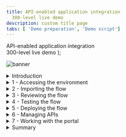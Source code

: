 ```yaml
---
title: API-enabled application integration
  300-level live demo
description: custom title page
tabs: [ 'Demo preparation', 'Demo script']
---
```


  <span>
    API-enabled application integration <br /> 300-level live demo
  </span> );

![banner](./images/300-int-API-enabled-script-GitHub-banner-8-3-21-short.jpg)
<span id="place1"></span>
<details>
<summary>Introduction</summary>
<br/>
Automating customer interactions can remove manual steps, data entry into multiple different applications, and potential errors and delays – all of which are additional costs to your business. This demo automates a series of steps to: obtain and validate input information from a customer with a concern, open a case in Salesforce, attach the incoming information to the case, analyze the tone of the situation, and respond to the customer with the case number and expected date for resolution.<br/><br/>To automate this customer interaction, we will use both APIs and integrations to back-end applications. The demo scenario is related to a car repair, but this is just an example. The same techniques are applicable to your environment in support of your customers.<br/><br/>Let’s get started!
<br/><br/>

(Demo slides [here](./slides.pptx))
<br/>
(Printer-ready PDF of demo script <a href="./300-Integration-Demo-Script.pdf" target="_blank" rel="noreferrer">here</a>)
<br/>
</details>

<details>
<summary>1 - Accessing the environment</summary>

<br/>

| **1.1** | **Log into Cloud Pak for Integration** |
| :--- | :--- |
| **Narration** | Let’s see IBM Cloud Pak for Integration in action. Here I have a cloud version of the product on IBM Cloud. Let me log in here. &nbsp; &nbsp; &nbsp; &nbsp; &nbsp; &nbsp; &nbsp; &nbsp; &nbsp; &nbsp; &nbsp; &nbsp; &nbsp; &nbsp; &nbsp; &nbsp; &nbsp; &nbsp; &nbsp; &nbsp; &nbsp; &nbsp; &nbsp; &nbsp; &nbsp; &nbsp; &nbsp; &nbsp; &nbsp; &nbsp; &nbsp; &nbsp; &nbsp; &nbsp; &nbsp; &nbsp; &nbsp; &nbsp; &nbsp; &nbsp; &nbsp; &nbsp; &nbsp; &nbsp; &nbsp; &nbsp; &nbsp; &nbsp; &nbsp; &nbsp; &nbsp; &nbsp; &nbsp; &nbsp; &nbsp; &nbsp; &nbsp; &nbsp; &nbsp; &nbsp; &nbsp; &nbsp; &nbsp; &nbsp; &nbsp; &nbsp; &nbsp; &nbsp; &nbsp; &nbsp; &nbsp; &nbsp; &nbsp; &nbsp; &nbsp; &nbsp; &nbsp; &nbsp; &nbsp; &nbsp; &nbsp; &nbsp; &nbsp; &nbsp;  &nbsp; &nbsp; &nbsp; &nbsp; &nbsp; &nbsp; &nbsp; &nbsp; &nbsp; &nbsp; &nbsp; &nbsp; &nbsp; &nbsp; &nbsp; &nbsp; &nbsp; &nbsp; &nbsp; &nbsp; &nbsp; &nbsp;|
| **Actions** | 1.1.1. Open Cloud Pak for Integration. Click **IBM provided credentials (admin only)** <br/> <br/> <img src="https://raw.githubusercontent.com/cp4i-demo/platinum-demos/master/src/pages/300-integration/images/300-api-demo-1-1-1.png" width="800" /><br/><br/> 1.1.2. **Log in** with your **admin user** and **password**. <br/> <br/> <img src="https://raw.githubusercontent.com/cp4i-demo/platinum-demos/master/src/pages/300-integration/images/300-api-demo-1-1-2.png" width="800" /><br/><br/>|

| **1.2** | **Cloud Pak for Integration home screen** |
| :--- | :--- |
| **Narration** | Welcome to IBM Cloud Pak for Integration! We’re now at the home screen showing all the capabilities of the pak, brought together in one place. Specialized integration capabilities for API management, application integration, messaging and more, are built on top of powerful automation services. Let’s see the integration capabilities available. &nbsp; &nbsp; &nbsp; &nbsp; &nbsp; &nbsp; &nbsp; &nbsp; &nbsp; &nbsp; &nbsp; &nbsp; &nbsp; &nbsp; &nbsp; &nbsp; &nbsp; &nbsp; &nbsp; &nbsp; &nbsp; &nbsp; &nbsp; &nbsp; &nbsp; &nbsp; &nbsp; &nbsp; &nbsp; &nbsp; &nbsp; &nbsp; &nbsp; &nbsp; &nbsp; &nbsp; &nbsp; &nbsp; &nbsp; &nbsp; &nbsp; &nbsp; &nbsp; &nbsp; &nbsp; &nbsp; &nbsp; &nbsp; &nbsp; &nbsp; &nbsp; &nbsp; &nbsp; &nbsp; &nbsp; &nbsp; &nbsp; &nbsp; &nbsp; &nbsp; &nbsp; &nbsp; &nbsp; &nbsp; &nbsp; &nbsp; &nbsp; &nbsp; &nbsp; &nbsp; &nbsp; &nbsp; &nbsp; &nbsp; &nbsp; &nbsp; &nbsp; &nbsp; &nbsp; &nbsp; &nbsp; &nbsp; &nbsp; &nbsp;  &nbsp; &nbsp; &nbsp; &nbsp; &nbsp; &nbsp; &nbsp; &nbsp; &nbsp; &nbsp; &nbsp; &nbsp; &nbsp; &nbsp; &nbsp; &nbsp; &nbsp; &nbsp; &nbsp; &nbsp; &nbsp; &nbsp;|
| **Actions** | 1.2.1. Show the **Home Page**. Click on **Integration Capabilities**. <br/><br/> <img src="https://raw.githubusercontent.com/cp4i-demo/platinum-demos/master/src/pages/300-integration/images/300-api-demo-1-2-1.png" width="800" /> <br/><br/>|

| **1.3** | **Integration capabilities** |
| :--- | :--- |
| **Narration** | As you can see, through a single interface you are able to access all the integration capabilities your team needs, including API management, application integration, enterprise messaging, events, and high-speed transfer. To automate customer interactions with our company in this demo, we will use App Connect for application integration, API Connect for API management, and the Asset Repository as our centralized hub for allowing our teams to work together with integration assets. Let’s open our App Connect Designer. |
| **Actions** | 1.3.1. Show the **Integration Capabilities** page. Open the Integration dashboard (ace-dashboard-demo).<br/> <br/><img src="https://raw.githubusercontent.com/cp4i-demo/platinum-demos/master/src/pages/300-integration/images/300-api-demo-1-3-1.png" width="800" /> <br/><br/>|


**[Go to top](#place1)**

</details>

<details>

<summary>2 - Importing the flow</summary>

<br/>

| **2.1** | **Create a flow** |
| :--- | :--- |
| **Narration** | We are in the designer tooling. This is where we can create all our API integration flows and manage our connectivity to services and endpoints. Since we are just starting, there is nothing to see yet. Let’s build some integration logic and see how simple to create our flow from the Asset Repository. |
| **Action** | 2.1.1. Click **Create a flow by describing an integration** <br/><br/><img src="https://raw.githubusercontent.com/cp4i-demo/platinum-demos/master/src/pages/300-integration/images/300-api-demo-2-1-1.png" width="800" /> <br/><br/>|

| **2.2** | **Select an asset** |
| :--- | :--- |
| **Narration**  | Let's click on the + sign to import this flow. &nbsp; &nbsp; &nbsp; &nbsp; &nbsp; &nbsp; &nbsp; &nbsp; &nbsp; &nbsp; &nbsp; &nbsp; &nbsp; &nbsp; &nbsp; &nbsp; &nbsp; &nbsp; &nbsp; &nbsp; &nbsp; &nbsp; &nbsp; &nbsp; &nbsp; &nbsp; &nbsp; &nbsp; &nbsp; &nbsp; &nbsp; &nbsp; &nbsp; &nbsp; &nbsp; &nbsp; &nbsp; &nbsp; &nbsp; &nbsp; &nbsp; &nbsp; &nbsp; &nbsp; &nbsp; &nbsp; &nbsp; &nbsp; &nbsp; &nbsp; &nbsp; &nbsp; &nbsp; &nbsp; &nbsp; &nbsp; &nbsp; &nbsp; &nbsp; &nbsp; &nbsp; &nbsp; &nbsp; &nbsp; &nbsp; &nbsp; &nbsp; &nbsp; &nbsp; &nbsp; &nbsp; &nbsp; &nbsp; &nbsp; &nbsp; &nbsp; &nbsp; &nbsp; &nbsp; &nbsp; &nbsp; &nbsp; &nbsp; &nbsp;  &nbsp; &nbsp; &nbsp; &nbsp; &nbsp; &nbsp; &nbsp; &nbsp; &nbsp; &nbsp; &nbsp; &nbsp; &nbsp; &nbsp; &nbsp; &nbsp; &nbsp; &nbsp; &nbsp; &nbsp; &nbsp; &nbsp |
| **Action** | 2.2.1. Click on the **+** sign to the right on the **Car Insurance Cognitive API Lab Short V2**. <br/><br/><img src="https://raw.githubusercontent.com/cp4i-demo/platinum-demos/master/src/pages/300-integration/images/300-api-demo-2-2-1.png" width="800" /> <br/><br/>|

**[Go to top](#place1)**

</details>

<details>
<summary>3 - Reviewing the flow</summary>

<br/>

| **3.1** | **Review properties** |
| :--- | :--- |
| **Narration** | The designer builds your API for you – you don’t need to worry about OpenAPI specs or Swagger editors – it’s all built in. These are the fields we are going to use for our API. Note that we tell our API which field is the key – in our case, **CaseReference.** |
| **Action** | 3.1.1. Open the **Properties view**. <br/><br/><img src="https://raw.githubusercontent.com/cp4i-demo/platinum-demos/master/src/pages/300-integration/images/300-api-demo-3-1-1.png" width="800" /> <br/><br/>3.1.2. Show the **Properties**. <br/><br/><img src="https://raw.githubusercontent.com/cp4i-demo/platinum-demos/master/src/pages/300-integration/images/300-api-demo-3-1-2.png" width="800" /> <br/><br/>3.1.3. Open the **Operations** view.<br/><br/><img src="https://raw.githubusercontent.com/cp4i-demo/platinum-demos/master/src/pages/300-integration/images/300-api-demo-3-1-3.png" width="800" /> <br/><br/> |

| **3.2** | **Review operations** |
| :--- | :--- |
| **Narration** | In the Operations view are the actions that the API exposes along with the data. In this demo, we’re going to build just one operation: “Create Car Repair Claim”. We can add more later if we wish. Let’s check the flow logic. |
| **Action** | 3.2.1.Show the **Operations view**. Click on **Edit flow**.<br/> <br/><img src="https://raw.githubusercontent.com/cp4i-demo/platinum-demos/master/src/pages/300-integration/images/300-api-demo-3-2-1.png" width="800" /> <br/><br/>|

| **3.3** | **Review the flow** |
| :--- | :--- |
| **Narration** | Here we have our demo flow. In the designer flow editor, we can edit and change our flow. We are a car repair company that wants to create an API that will enable customers to send us photos of their cars along with descriptions of what needs to be done with them. With this information, we will create a case in Salesforce while using Watson to analyze if the customer is angry or upset. Let’s explore our flow in detail. |
| **Actions** | 3.3.1.Initially **close** the Request dialog.<br/><br/><img src="https://raw.githubusercontent.com/cp4i-demo/platinum-demos/master/src/pages/300-integration/images/300-api-demo-3-3-1.png" width="800" /> <br/><br/> 3.3.2.Explain the Flow and Scroll through all of the connectors in the flow. Open the **Request** again, by clicking the first step of the flow. <br/><br/> <img src="https://raw.githubusercontent.com/cp4i-demo/platinum-demos/master/src/pages/300-integration/images/300-api-demo-3-3-2.png" width="800" /> <br/><br/>|

| **3.4** | **Review request** |
| :--- | :--- |
| **Narration** | Our flow starts by receiving the customer’s car repair request with photo via an API. Designer automatically creates an API “request” and “response” for your API flow.  &nbsp; &nbsp; &nbsp; &nbsp; &nbsp; &nbsp; &nbsp; &nbsp; &nbsp; &nbsp; &nbsp; &nbsp; &nbsp; &nbsp; &nbsp; &nbsp; &nbsp; &nbsp; &nbsp; &nbsp; &nbsp; &nbsp; &nbsp; &nbsp; &nbsp; &nbsp; &nbsp; &nbsp; &nbsp; &nbsp; &nbsp; &nbsp; &nbsp; &nbsp; &nbsp; &nbsp; &nbsp; &nbsp; &nbsp; &nbsp; &nbsp; &nbsp; &nbsp; &nbsp; &nbsp; &nbsp; &nbsp; &nbsp; &nbsp; &nbsp; &nbsp; &nbsp; &nbsp; &nbsp; &nbsp; &nbsp; &nbsp; &nbsp; &nbsp; &nbsp; &nbsp; &nbsp; &nbsp; &nbsp; &nbsp; &nbsp; &nbsp; &nbsp; &nbsp; &nbsp; &nbsp; &nbsp; |
| **Actions** | 3.4.1.Show the **Request** dialog (1). Click to *open* the **if** step (2). <br/> <br/><img src="https://raw.githubusercontent.com/cp4i-demo/platinum-demos/master/src/pages/300-integration/images/300-api-demo-3-4-1.png" width="800" /> <br/><br/>  |


| **3.5** | **Validating the photo** |
| :--- | :--- |
| **Narration** | Our flow starts by receiving the customer’s car repair request with photo via an API. Designer automatically creates an API “request” and “response” for your API flow. &nbsp; &nbsp; &nbsp; &nbsp; &nbsp; &nbsp; &nbsp; &nbsp; &nbsp; &nbsp; &nbsp; &nbsp; &nbsp; &nbsp; &nbsp; &nbsp; &nbsp; &nbsp; &nbsp; &nbsp; &nbsp; &nbsp; &nbsp; &nbsp; &nbsp; &nbsp; &nbsp; &nbsp; &nbsp; &nbsp; &nbsp; &nbsp; &nbsp; &nbsp; &nbsp; &nbsp; &nbsp; &nbsp; &nbsp; &nbsp; |
| **Actions** | 3.5.1.Explore the *if* step (1). Click on **Salesforce Connector - Retrieve contacts** (2). <br/><br/><img src="https://raw.githubusercontent.com/cp4i-demo/platinum-demos/master/src/pages/300-integration/images/300-api-demo-3-5-1.png" width="800" /> <br/><br/>|


| **3.6** | **Retrieve contacts** |
| :--- | :--- |
| **Narration** | Third, we use a connector to create a case in Salesforce with the data from the API. This case is where we store the details and progress of our repair. We are using a hard-coded contact name: ‘Andy Young’. He’s the contact for the insurance company that sends customers. Salesforce Developer Accounts have a prepopulated set of data that you can use to test. ‘Andy Young’ is one of those prepopulated contacts. Let’s test our connection with Salesforce. Let me change the contact to Andrew Young and test the connection.<br/><br/> The test shows that we don’t have an Andrew Young. Let’s change it back to Andy Young and test again. We now receive a successful response. This proves that our connection is working. Let’s check the details. Here we can see the output returned from Salesforce, including the Contact ID.  &nbsp; &nbsp; &nbsp; &nbsp; &nbsp; &nbsp; &nbsp; &nbsp; &nbsp; &nbsp; &nbsp; &nbsp; &nbsp; &nbsp; &nbsp; &nbsp; &nbsp; &nbsp; &nbsp; &nbsp; &nbsp; &nbsp; &nbsp; &nbsp; &nbsp; &nbsp; &nbsp; &nbsp; &nbsp; &nbsp; &nbsp; &nbsp; &nbsp; &nbsp; &nbsp; &nbsp; &nbsp; &nbsp; &nbsp; &nbsp; &nbsp; &nbsp; &nbsp; &nbsp; &nbsp; &nbsp; &nbsp; &nbsp; |
| **Action** | 3.6.1.Explore the **Salesforce Connector - Retrieve contacts**. <br/><br/><img src="https://raw.githubusercontent.com/cp4i-demo/platinum-demos/master/src/pages/300-integration/images/300-api-demo-3-6-1.png" width="800" /> <br/><br/>3.6.2.On *Try this action* dialog, check **Do not show this dialog box again** (1), and click **Continue** (2).<br/><br/><img src="https://raw.githubusercontent.com/cp4i-demo/platinum-demos/master/src/pages/300-integration/images/300-api-demo-3-6-2.png" width="800" /> <br/><br/>3.6.3.Change the contact Full Name to **Andrew Young** (1). **Test** the connection (2).<br/><br/><img src="https://raw.githubusercontent.com/cp4i-demo/platinum-demos/master/src/pages/300-integration/images/300-api-demo-3-6-3.png" width="800" /> <br/><br/>3.6.4.Change the contact Full Name back to **Andy Young** (1). **Test** again (2). Click **View details** link(3).<br/><br/><img src="https://raw.githubusercontent.com/cp4i-demo/platinum-demos/master/src/pages/300-integration/images/300-api-demo-3-6-4.png" width="800" /> <br/><br/>3.6.5.On the Output, open the **Contact1** object.<br/><br/><img src="https://raw.githubusercontent.com/cp4i-demo/platinum-demos/master/src/pages/300-integration/images/300-api-demo-3-6-5.png" width="800" /> <br/><br/>3.6.6.Close **all** the dialog tabs. Click on the **Salesforce – Create case node**.<br/><br/><img src="https://raw.githubusercontent.com/cp4i-demo/platinum-demos/master/src/pages/300-integration/images/300-api-demo-3-6-6.png" width="800" /> <br/><br/>|

| **3.7** | **Create a case** |
| :--- | :--- |
| **Narration** | Now that we have the ID that we need, let’s create our Salesforce case. Note that we just re-use the same Salesforce connector but with a different operation and data. Here we can see that our contact ID comes from the previous ‘retrieve contact’ Salesforce Call. The name and email address come from the API request. The connector ‘knows’ that fields like ‘Case Type’ have a limited number of values in Salesforce – so it automatically converts them into pull-down lists of values you can choose. |
| **Actions** | 3.7.1.Explore the **Salesforce – Create case node** (1). Open the **Salesforce - Create Attachment** node (2). <br/><br/><img src="https://raw.githubusercontent.com/cp4i-demo/platinum-demos/master/src/pages/300-integration/images/300-api-demo-3-7-1.png" width="800" /> <br/><br/>|


| **3.8** | **Create an attachment** |
| :--- | :--- |
| **Narration** | To add a photograph, we need to create a Salesforce attachment. That will be easy, since we just use the connector again. Note that we use the case ID that is a returned value from the ‘Create Case’ connector call, which is kept in the flow automatically. We send the PhotoOfCar as a base64 string and we tell Salesforce that the content type is image/jpeg. |
| **Actions** | 3.8.1.Explore the *Salesforce – Create attachment node* (1). Open the **IBM Watson Tone Analyzer** node (2). <br/><br/><img src="https://raw.githubusercontent.com/cp4i-demo/platinum-demos/master/src/pages/300-integration/images/300-api-demo-3-8-1.png" width="800" /> <br/><br/> |


| **3.9** | **Analyze the description** |
| :--- | :--- |
| **Narration** | Here, the Watson Tone Analyzer service analyzes the tone of the information provided by the customer. This can identify if the customer is angry or upset, allowing us to better tailor our response. |
| **Actions** | 3.9.1.Explore the **Watson Tone Analyzer** connector (1). Open the **Salesforce - Create case comment** (2). <br/><br/><img src="https://raw.githubusercontent.com/cp4i-demo/platinum-demos/master/src/pages/300-integration/images/300-api-demo-3-9-1.png" width="800" /> <br/><br/> |

| **3.10** | **Create a case comment** |
| :--- | :--- |
| **Narration** | Now we’ll add a comment to the case with the Salesforce connector and supply the tone name returned from Watson into the body of the comment.  &nbsp; &nbsp; &nbsp; &nbsp; &nbsp; &nbsp; &nbsp; &nbsp; &nbsp; &nbsp; &nbsp; &nbsp; &nbsp; &nbsp; &nbsp; &nbsp; &nbsp; &nbsp; &nbsp; &nbsp; &nbsp; &nbsp; &nbsp; &nbsp; &nbsp; &nbsp; &nbsp; &nbsp; &nbsp; &nbsp; &nbsp; &nbsp; &nbsp; &nbsp; &nbsp; &nbsp; &nbsp; &nbsp; &nbsp; &nbsp; &nbsp; &nbsp; &nbsp; &nbsp; &nbsp; &nbsp; &nbsp; &nbsp; &nbsp; &nbsp; &nbsp; &nbsp; &nbsp; &nbsp; &nbsp; &nbsp; &nbsp; &nbsp; &nbsp; &nbsp; &nbsp; &nbsp; &nbsp; &nbsp; |
| **Actions** | 3.10.1.Explore the **Salesforce – Create case comment** node (1). Open the **Response** (2). <br/><br/><img src="https://raw.githubusercontent.com/cp4i-demo/platinum-demos/master/src/pages/300-integration/images/300-api-demo-3-10-1.png" width="800" /> <br/><br/> |

| **3.11** | **Responding to the customer** |
| :--- | :--- |
| **Narration** | Here we have the response that we submit to the customer after the API call. This response includes their Salesforce case reference for future enquiries, an estimate of how long it will take to repair, and also how much it will cost. Now that we've built the flow, let’s start it! |
| **Actions** | 3.11.1.Explore the **Response** dialog (1). Click **Done** (2). <br/><br/><img src="https://raw.githubusercontent.com/cp4i-demo/platinum-demos/master/src/pages/300-integration/images/300-api-demo-3-11-1.png" width="800" /> <br/><br/> |


**[Go to top](#place1)**

</details>

<details>

<summary>4 - Testing the flow</summary>

<br/>

| **4.1** | **Starting the flow** |
| :--- | :--- |
| **Narration** | Now that we’ve looked at the integration flow, let’s start it up. When our flow is running, we need to test it. &nbsp; &nbsp; &nbsp; &nbsp; &nbsp; &nbsp; &nbsp; &nbsp; &nbsp; &nbsp; &nbsp; &nbsp; &nbsp; &nbsp; &nbsp; &nbsp; &nbsp; &nbsp; &nbsp; &nbsp; &nbsp; &nbsp; &nbsp; &nbsp; &nbsp; &nbsp; &nbsp; &nbsp; &nbsp; &nbsp; &nbsp; &nbsp; &nbsp; &nbsp; &nbsp; &nbsp; &nbsp; &nbsp; &nbsp; &nbsp; &nbsp; &nbsp; &nbsp; &nbsp; &nbsp; &nbsp; &nbsp; &nbsp; &nbsp; &nbsp; &nbsp; &nbsp; &nbsp; &nbsp; &nbsp; &nbsp; &nbsp; &nbsp; &nbsp; &nbsp; |
| **Action** | 4.1.1.Start the flow by **turn on** at the top right. <br/><br/><img src="https://raw.githubusercontent.com/cp4i-demo/platinum-demos/master/src/pages/300-integration/images/300-api-demo-4-1-1.png" width="800" /> <br/><br/>|

| **4.2** | **Testing the flow** |
| :--- | :--- |
| **Narration** | APIs can be tested in various ways, and we will perform three different tests: one in the designer tool now; another when our API is deployed to the Cloud Pak App Connect Runtime; and a final test that will call through a gateway. <br/><br/> In the Test tab, we can get all the details to test our API, for example, endpoint and credentials. And we can easily test our flow here, just need to generate a body and submit it. Voilá, we received the expected response  with the case information.  |
| **Actions** | 4.2.1.Open the **Test** tab (1). Open the **POST /CarRepairClaim** (2). Open **Try it** (3).<br/><br/><img src="https://raw.githubusercontent.com/cp4i-demo/platinum-demos/master/src/pages/300-integration/images/300-api-demo-4-2-1.png" width="800" /> <br/><br/>4.2.2.Click **Generate** button (1). Click **Send** button (2).<br/><br/><img src="https://raw.githubusercontent.com/cp4i-demo/platinum-demos/master/src/pages/300-integration/images/300-api-demo-4-2-2.png" width="800" /><br/><br/>4.2.3.Show the **Response** details.<br/><br/><img src="https://raw.githubusercontent.com/cp4i-demo/platinum-demos/master/src/pages/300-integration/images/300-api-demo-4-2-3.png" width="800" /> <br/><br/> |

| **4.3** | **Checking Salesforce** |
| :--- | :--- |
| **Narration** | Let’s check our Salesforce system to see if we have a new case. Let’s open the Cases page. In the Recently Viewed section, we can check all open cases. Here we have our case with all the information, including the picture and the Watson tone analysis. With this information, our customer relationship team can support our customer. |
| **Actions** | 4.3.1.Open the Salesforce Dev Account site (1). On the App Launcher menu, search for Cases (2). Open the Cases page (3). <br/><br/><img src="https://raw.githubusercontent.com/cp4i-demo/platinum-demos/master/src/pages/300-integration/images/300-api-demo-4-3-1.png" width="800" /> <br/><br/>4.3.2.On Cases view, open the latest Car Breakdown case.<br/><br/><img src="https://raw.githubusercontent.com/cp4i-demo/platinum-demos/master/src/pages/300-integration/images/300-api-demo-4-3-2.png" width="800" /> <br/><br/>4.3.3.Explore all fields, including picture and Watson analysis.<br/><br/><img src="https://raw.githubusercontent.com/cp4i-demo/platinum-demos/master/src/pages/300-integration/images/300-api-demo-4-3-3.png" width="800" /> <br/><br/>|

| **4.4** | **Exposing API using Co-Authoring Feature** |
| :--- | :--- |
| **Narration** | Now, let’s explore the Co-Authoring capability. The co-authoring feature enables you to simultaneously expose your API in both App Connect Designer and API Connect. When you create an API flow and then start the API in your Designer instance, the API will be automatically added to a Product, which will then be published in the Sandbox Catalog that is provided for a provider organization in API Connect. The Product also becomes visible on the Developer Portal if a site has been enabled for the Catalog. Let’s test it. Here in API Manager, we can see our API was automatically exposed from Designer, using the Co-Authoring Feature. The Product title and name are derived from the name of the originating API flow, and also include a reference to App Connect Designer. The Product version is given as 0.0.1. Later, in this demo, we will show more details about the key capabilities of API Connect to manage your API lifecycle. |
| **Actions** | 4.4.1.Open the **Menu** (1) and in the **Run** (2) section, select **APIs** (3).<br/><br/><img src="https://raw.githubusercontent.com/cp4i-demo/platinum-demos/master/src/pages/300-integration/images/300-api-demo-4-4-1.png" width="800" /> <br/><br/>4.4.2.In the *API Connect* page, click **Common Services User Registry**.<br/><br/><img src="https://raw.githubusercontent.com/cp4i-demo/platinum-demos/master/src/pages/300-integration/images/300-api-demo-4-4-2.png" width="800" /> <br/><br/>4.4.3.Click the **Manage** icon.<br/><br/><img src="https://raw.githubusercontent.com/cp4i-demo/platinum-demos/master/src/pages/300-integration/images/300-api-demo-4-4-3.png" width="800" /> <br/><br/>4.4.4.Click the **Sandbox** catalog.<br/><br/><img src="https://raw.githubusercontent.com/cp4i-demo/platinum-demos/master/src/pages/300-integration/images/300-api-demo-4-4-4.png" width="800" /> <br/><br/>4.4.5.On the *Products* tab, you should see the published Product that contains the API.<br/><br/><img src="https://raw.githubusercontent.com/cp4i-demo/platinum-demos/master/src/pages/300-integration/images/300-api-demo-4-4-5.png" width="800" /> <br/><br/>|

| **4.5** | **Exposing Product in Developer Portal using Co-Authoring Feature** |
| :--- | :--- |
| **Narration** | The co-authoring feature enables you to test the Product in the Developer Portal too. Let’s create our Developer Portal here. With the Portal URL, we can check that our API Product is available. With the co-authoring feature, you have a unified authoring experience across multiple Cloud Pak for Integration capabilities. It is important to note that the API Product will exist in the Developer Portal only while the corresponding API in App Connect Designer is still running. When you stop the API in App Connect Designer, the API Product is automatically removed from the portal.  The purpose of this is to simplify the unit testing while developing the flow.  Later in this demo, we will show the details about the Developer Portal.  |
| **Actions** | 4.5.1.Open the **Catalog settings** (1). Click **Portal** (2). Click **Create** (3).<br/><br/><img src="https://raw.githubusercontent.com/cp4i-demo/platinum-demos/master/src/pages/300-integration/images/300-api-demo-4-5-1.png" width="800" /> <br/><br/>4.5.2.Select **portal-service** (1) to use for this catalog and click **Create** (2).<br/><br/><img src="https://raw.githubusercontent.com/cp4i-demo/platinum-demos/master/src/pages/300-integration/images/300-api-demo-4-5-2.png" width="800" /> <br/><br/>4.5.3.Copy the **Portal URL**. Open a new Browser tab and access the Portal URL.<br/><br/><img src="https://raw.githubusercontent.com/cp4i-demo/platinum-demos/master/src/pages/300-integration/images/300-api-demo-4-5-3.png" width="800" /> <br/><br/>4.5.4.Show the **Car Insurance** API product in the Developer Portal homepage.<br/><br/><img src="https://raw.githubusercontent.com/cp4i-demo/platinum-demos/master/src/pages/300-integration/images/300-api-demo-4-5-4.png" width="800" /> <br/><br/> |
|

**[Go to top](#place1)**

</details>

<details>

<summary>5 - Deploying the flow</summary>

<br/>

| **5.1** | **Export the BAR file** |
| :--- | :--- |
| **Narration** | To deploy the flow to an integration server, you must export it as a BAR file. All the configuration settings, other than the connection credentials for your accounts, are preserved in the exported archive. Let’s export an executable BAR file. From the dashboard, locate the flow, open its menu, and then click Export. When you export a flow, you can choose to export its configuration as a YAML or BAR file, or as an OpenAPI document. In our case, we export as a BAR File. |
| **Actions** | 5.1.1.Back to CP4I, open the Designer Dashboard (1). Click the Menu (2). Click Export (3).<br/><br/> <img src="https://raw.githubusercontent.com/cp4i-demo/platinum-demos/master/src/pages/300-integration/images/300-api-demo-5-1-1.png" width="800" /> <br/><br/> 5.1.2.Select Runtime flow asset (BAR) (1). Click Export (2).<br/><br/><img src="https://raw.githubusercontent.com/cp4i-demo/platinum-demos/master/src/pages/300-integration/images/300-api-demo-5-1-2.png" width="800" /> <br/><br/>|

| **5.2** | **Creating an Integration Server** |
| :--- | :--- |
| **Narration** | Now, let’s open the App Connect dashboard and create a new server. We need to create an integration server to run our integration. An integration server is a Kubernetes pod which has the containers needed to run our BAR file. |
| **Actions** | 5.2.1.Open the **Main Menu** (1). Click **Run > Integrations** (2) <br/><br/> <img src="https://raw.githubusercontent.com/cp4i-demo/platinum-demos/master/src/pages/300-integration/images/300-api-demo-5-2-1.png" width="800" /> <br/><br/> 5.2.2.Click **Create a server**. <br/><br/> <img src="https://raw.githubusercontent.com/cp4i-demo/platinum-demos/master/src/pages/300-integration/images/300-api-demo-5-2-2.png" width="800" /> <br/><br/>|

| **5.3** | **Import the BAR file** |
| :--- | :--- |
| **Narration** | We need to select the kind of tooling we used to build the integration. We used the designer. So, we just need to upload the BAR file that we exported from designer. |
| **Actions** | 5.3.1.Select **Quick start designer integration** (1). Click **Next** (2).<br/><br/> <img src="https://raw.githubusercontent.com/cp4i-demo/platinum-demos/master/src/pages/300-integration/images/300-api-demo-5-3-1.png" width="800" /> <br/><br/>5.3.2.Upload the **BAR file** (1). Click **Next** (2). <br/><br/> <img src="https://raw.githubusercontent.com/cp4i-demo/platinum-demos/master/src/pages/300-integration/images/300-api-demo-5-3-2.png" width="800" /> <br/><br/>|

| **5.4** | **Configuring your Integration Server** |
| :--- | :--- |
| **Narration** | And here we choose which configurations we want. Here we enter the information that we want for our Integration server. Let’s create it! |
| **Actions** | 5.4.1.Select ace-designerdemo-designer-acc (1). Click Next (2). <br/><br/><img src="https://raw.githubusercontent.com/cp4i-demo/platinum-demos/master/src/pages/300-integration/images/300-api-demo-5-4-1.png" width="800" /> <br/><br/> 5.4.2.Enter a name for our integration server (1). Set Enable Operations Dashboard tracing to On (2). Enter cp4i as Operations Dashboard namespace (3). Click Create (4). <br/><br/><img src="https://raw.githubusercontent.com/cp4i-demo/platinum-demos/master/src/pages/300-integration/images/300-api-demo-5-4-2.png" width="800" /> <br/><br/>|

| **5.5** | **Verify the server** |
| :--- | :--- |
| **Narration** | Now we have our new integration server. We need to wait some time for the pods to start. At this point, the integration is running on the Cloud Pak. Opening the server, we can see our API flow. And click again, we’ll drill down further and see our API details. We can see the REST operation, the base URL, and we can even download the OpenAPI document. |
| **Action** | 5.5.1.Click on our **Integration Server**.<br/><br/><img src="https://raw.githubusercontent.com/cp4i-demo/platinum-demos/master/src/pages/300-integration/images/300-api-demo-5-5-1.png" width="800" /> <br/><br/> 5.5.2.Open our **API Flow**.<br/><br/><img src="https://raw.githubusercontent.com/cp4i-demo/platinum-demos/master/src/pages/300-integration/images/300-api-demo-5-5-2.png" width="800" /> <br/><br/>5.5.3.Explore the **API details**.<br/><br/><img src="https://raw.githubusercontent.com/cp4i-demo/platinum-demos/master/src/pages/300-integration/images/300-api-demo-5-5-3.png" width="800" /> <br/><br/>|

| **5.6** | **Testing the flow in the runtime** |
| :--- | :--- |
| **Narration** | Let's use the *Try It* section, to test our API in the Integration Server. Now, we just need to generate our body and send our request. Voilá here we have our new case created by calling the API in the Integration Runtime. We can check the Salesforce cases page, to see the new case. |
| **Action** | 5.6.1.Open the **Post /CarRepairClaim** tab (1). Open the **Try it** section (2).<br/><br/><img src="https://raw.githubusercontent.com/cp4i-demo/platinum-demos/master/src/pages/300-integration/images/300-api-demo-5-6-1.png" width="800" /> <br/><br/> 5.6.2.Click the **Generate** button (1). Click **Send** (2).<br/><br/><img src="https://raw.githubusercontent.com/cp4i-demo/platinum-demos/master/src/pages/300-integration/images/300-api-demo-5-6-2.png" width="800" /> <br/><br/> 5.6.3.Explore the **Response**. <br/><br/><img src="https://raw.githubusercontent.com/cp4i-demo/platinum-demos/master/src/pages/300-integration/images/300-api-demo-5-6-3.png" width="800" /> <br/><br/> 5.6.4.Check the new **case** in Sales Force.<br/><br/><img src="https://raw.githubusercontent.com/cp4i-demo/platinum-demos/master/src/pages/300-integration/images/300-api-demo-5-6-4.png" width="800" /> <br/><br/> |

**[Go to top](#place1)**

</details>

<details>
<summary>6 - Managing APIs</summary>

<br/>

| **6.1** | **Download an OpenAPI Document** |
| :--- | :--- |
| **Narration** | We’ve created an application integration flow and successfully called it via a REST API call! Now, to make it accessible to the world, it’s important to add security around it. Let’s export our API to API Connect by downloading the OpenAPI document. |
| **Action** |  6.1.1.Back to CP4I window, click on **Overview** tab.<br/><br/><img src="https://raw.githubusercontent.com/cp4i-demo/platinum-demos/master/src/pages/300-integration/images/300-api-demo-6-1-1.png" width="800" /> <br/><br/>6.1.2.Click **Download OpenAPI Document** link.<br/><br/><img src="https://raw.githubusercontent.com/cp4i-demo/platinum-demos/master/src/pages/300-integration/images/300-api-demo-6-1-2.png" width="800" /> <br/><br/> |

| **6.2** | **Accessing the API Manager** |
| :--- | :--- |
| **Narration** | Now, let’s open API management component inside the Cloud Pak for Integration - API Connect. IBM API Connect is an integrated API management offering, with capabilities and tooling for all phases of the API lifecycle. Key steps of the API lifecycle include create, secure, manage, socialize, and analyze. API Connect has four major components: API Manager, Analytics, Developer Portal, and Gateway. Let’s explore the API Manager. |
| **Action** |  6.2.1.Open the **menu** (1). On the **run** (2) section, select **APIs** (3).<br/><br/><img src="https://raw.githubusercontent.com/cp4i-demo/platinum-demos/master/src/pages/300-integration/images/300-api-demo-6-2-1.png" width="800" /> <br/><br/>6.2.2.In the *API Connect* page, click **Common Services User Registry**.<br/><br/><img src="https://raw.githubusercontent.com/cp4i-demo/platinum-demos/master/src/pages/300-integration/images/300-api-demo-6-2-2.png" width="800" /> <br/><br/> |

| **6.3** | **Develop the API** |
| :--- | :--- |
| **Narration** | Here, we add our API from an existing OpenAPI service by selecting our YAML file. We just confirm the info about the API. And keep the security settings. Great our API with Client ID is created! |
| **Actions** | 6.3.1.Click **Develop APIs and Products**.<br/><br/><img src="https://raw.githubusercontent.com/cp4i-demo/platinum-demos/master/src/pages/300-integration/images/300-api-demo-6-3-1.png" width="800" /> <br/><br/>6.3.2.Click **Add** (1) and choose **API (from REST, GraphQL or SOAP)** from the drop-down menu (2).<br/><br/><img src="https://raw.githubusercontent.com/cp4i-demo/platinum-demos/master/src/pages/300-integration/images/300-api-demo-6-3-2.png" width="800" /> <br/><br/>6.3.3.Choose From an existing **OpenAPI service** (1) and click **Next** (2).<br/><br/><img src="https://raw.githubusercontent.com/cp4i-demo/platinum-demos/master/src/pages/300-integration/images/300-api-demo-6-3-3.png" width="800" /> <br/><br/>6.3.4.Upload our **Car_Insurance... YAML** file (1) and click **Next** (2).<br/><br/><img src="https://raw.githubusercontent.com/cp4i-demo/platinum-demos/master/src/pages/300-integration/images/300-api-demo-6-3-4.png" width="800" /> <br/><br/> 6.3.5.Confirm the Info about API and click **Next**.<br/><br/><img src="https://raw.githubusercontent.com/cp4i-demo/platinum-demos/master/src/pages/300-integration/images/300-api-demo-6-3-5.png" width="800" /> <br/><br/>6.3.6.Keep the security settings and click **Next**.<br/><br/><img src="https://raw.githubusercontent.com/cp4i-demo/platinum-demos/master/src/pages/300-integration/images/300-api-demo-6-3-6.png" width="800" /> <br/><br/>6.3.7.Here is the **Summary** of our API.<br/><br/><img src="https://raw.githubusercontent.com/cp4i-demo/platinum-demos/master/src/pages/300-integration/images/300-api-demo-6-3-7.png" width="800" /> <br/><br/>|

| **6.4** | **Edit the API** |
| :--- | :--- |
| **Narration** | Let’s check our new API in API Manager. We will put our API online, change the Base Path and Save it. We can test our API here in API Manager too. But instead to test again, let's see how to publish this API to share with our Developers. |
| **Action**  | 6.4.1.Click **Edit API**.<br/><br/><img src="https://raw.githubusercontent.com/cp4i-demo/platinum-demos/master/src/pages/300-integration/images/300-api-demo-6-4-1.png" width="800" /> <br/><br/> 6.4.2.Change to **Online**.<br/><br/><img src="https://raw.githubusercontent.com/cp4i-demo/platinum-demos/master/src/pages/300-integration/images/300-api-demo-6-4-2.png" width="800" /> <br/><br/> 6.4.3.Open the **Base Path** tab (1). In the Base Path field, you'll see it has a trailing slash at the end, **remove** this (2) and click **Save** (3).<br/><br/><img src="https://raw.githubusercontent.com/cp4i-demo/platinum-demos/master/src/pages/300-integration/images/300-api-demo-6-4-3.png" width="800" /> <br/><br/> |


| **6.5** | **Publish the API** |
| :--- | :--- |
| **Narration** | We will make the API available to developers. To do so, the API must be included into an API product and then published to the catalog. A product dictates rate limits and API throttling. |
| **Actions** | 6.5.1.Open the **Menu** (1) and click **Publish** (2). <br/><br/><img src="https://raw.githubusercontent.com/cp4i-demo/platinum-demos/master/src/pages/300-integration/images/300-api-demo-6-5-1.png" width="800" /> <br/><br/> 6.5.2.Enter **Car Repair APIs** as *Product Title* (1) and click **Next** (2).<br/><br/><img src="https://raw.githubusercontent.com/cp4i-demo/platinum-demos/master/src/pages/300-integration/images/300-api-demo-6-5-2.png" width="800" /> <br/><br/> 6.5.3.Select **Catalog for Demo use (ddd-demo-test-catalog)** (1) and click **Publish** (2). <br/><br/><img src="https://raw.githubusercontent.com/cp4i-demo/platinum-demos/master/src/pages/300-integration/images/300-api-demo-6-5-3.png" width="800" /> <br/><br/>6.5.4.Here the *Car Repair APis* has been published.<br/><br/><img src="https://raw.githubusercontent.com/cp4i-demo/platinum-demos/master/src/pages/300-integration/images/300-api-demo-6-5-4.png" width="800" /> <br/><br/>|

| **6.6** | **Adding a rate limiting plan** |
| :--- | :--- |
| **Narration** | Security is applied to APIs. Rate limiting is applied to either APIs or API products. Let’s assign a rate limit for the API Product. We just need to open our new product. Rate limiting is accomplished using plans. Let’s create a new gold plan with a specific rate limits.<br/><br/> We have now two plans, the gold and the default plan. We can have multiple plans for different consumers. For example, we can add approval steps for consumers when they sign up, or we can allocate them plans as a provider. |
| **Actions** | 6.6.1.Open the **Products** tab (1). Click on the **Car Repair APIs** product (2). <br/><br/><img src="https://raw.githubusercontent.com/cp4i-demo/platinum-demos/master/src/pages/300-integration/images/300-api-demo-6-6-1.png" width="800" /> <br/><br/> 6.6.2.Click on **Plans** (1). Click **Add** (2). <br/><br/><img src="https://raw.githubusercontent.com/cp4i-demo/platinum-demos/master/src/pages/300-integration/images/300-api-demo-6-6-2.png" width="800" /> <br/><br/> 6.6.3.Enter **Gold Plan** as *Title* (1). Change the **Rate Limits** to **100 Calls Per 1 minute** (2). Click **Save** (3). <br/><br/><img src="https://raw.githubusercontent.com/cp4i-demo/platinum-demos/master/src/pages/300-integration/images/300-api-demo-6-6-3.png" width="800" /> <br/><br/>6.6.4.Here the new plan has been created.<br/><br/><img src="https://raw.githubusercontent.com/cp4i-demo/platinum-demos/master/src/pages/300-integration/images/300-api-demo-6-6-4.png" width="800" /> <br/><br/> |

| **6.7** | **Adding a rate limiting plan** |
| :--- | :--- |
| **Narration** | We now need to republish our product. You’ll be prompted for a catalog to publish to. We only have one gateway installed so we don’t need to worry about that. Just publish. |
| **Actions** | 6.7.1.Open the **Develop** page.<br/><br/><img src="https://raw.githubusercontent.com/cp4i-demo/platinum-demos/master/src/pages/300-integration/images/300-api-demo-6-7-1.png" width="800" /> <br/><br/>6.7.2.Go back to the **Products** tab (1). Open the **Menu** and **Publish** the product (2).<br/><br/><img src="https://raw.githubusercontent.com/cp4i-demo/platinum-demos/master/src/pages/300-integration/images/300-api-demo-6-7-2.png" width="800" /> <br/><br/>6.7.3.Select the **Catalog for Demo use** (1) and click **Publish** (2).<br/><br/><img src="https://raw.githubusercontent.com/cp4i-demo/platinum-demos/master/src/pages/300-integration/images/300-api-demo-6-7-3.png" width="800" /> <br/><br/>6.7.4.Open the **Manage** section (1). Open the **Catalog for Demo use** section (2)<br/><br/><img src="https://raw.githubusercontent.com/cp4i-demo/platinum-demos/master/src/pages/300-integration/images/300-api-demo-6-7-4.png" width="800" /> <br/><br/>6.7.5.Check the product’s **State** and **Plans**.<br/><br/><img src="https://raw.githubusercontent.com/cp4i-demo/platinum-demos/master/src/pages/300-integration/images/300-api-demo-6-7-5.png" width="800" /> <br/><br/>|

**[Go to top](#place1)**

</details>

<details>

<summary>7 - Working with the portal</summary>

<br/>

| **7.1** | **Accessing the portal** |
| :--- | :--- |
| **Narration** | Now that we’ve published our API, we need to make sure that our API consumers can discover it and use it. Our portal allows potential API consumers to view the APIs, sign up and subscribe to plans in a self-service manner, test the APIs, download the **OpenAPI - Swagger documents** and more. Let’s get our portal URL and sign up as a consumer of our API using portal self-service.|
| **Actions** | 7.1.1.Open the **Catalog settings** (1). Click **Portal** (2). Copy the **Portal URL** (3).<br/><br/><img src="https://raw.githubusercontent.com/cp4i-demo/platinum-demos/master/src/pages/300-integration/images/300-api-demo-7-1-1.png" width="800" /> <br/><br/>7.1.2.Open a new Browser tab and access the Portal URL.  If you don’t have a developer account click **Create account** to create it.<br/><br/><img src="https://raw.githubusercontent.com/cp4i-demo/platinum-demos/master/src/pages/300-integration/images/300-api-demo-7-1-2.png" width="800" /> <br/><br/>7.1.3.Use your *personal email* to **complete** the registration.<br/><br/><img src="https://raw.githubusercontent.com/cp4i-demo/platinum-demos/master/src/pages/300-integration/images/300-api-demo-7-1-3.png" width="800" /> <br/><br/>7.1.4.You need to access your email to accept the invitation, and then **sign in**.<br/><br/><img src="https://raw.githubusercontent.com/cp4i-demo/platinum-demos/master/src/pages/300-integration/images/300-api-demo-7-1-4.png" width="800" /> <br/><br/>|

| **7.2** | **Create a new app** |
| :--- | :--- |
| **Narration** | As a consumer/developer, we’re going to create a new application in the portal. This will give us an API key, allowing us to call our APIs. We just need to give an application title and copy the API key and secret. |
| **Action** | 7.2.1.Click **Create a new App**.<br/><br/><img src="https://raw.githubusercontent.com/cp4i-demo/platinum-demos/master/src/pages/300-integration/images/300-api-demo-7-2-1.png" width="800" /> <br/><br/>7.2.2.Enter *“Car Repair Application”* as **App Title** (1). Click **Save** (2).<br/><br/><img src="https://raw.githubusercontent.com/cp4i-demo/platinum-demos/master/src/pages/300-integration/images/300-api-demo-7-2-2.png" width="800" /> <br/><br/>7.2.3.On the credentials dialog, click **OK**.<br/><br/><img src="https://raw.githubusercontent.com/cp4i-demo/platinum-demos/master/src/pages/300-integration/images/300-api-demo-7-2-3.png" width="800" /> <br/><br/>7.2.4. On the **Subscription** tab, show how easy is to **copy the Client ID**.<br/><br/><img src="https://raw.githubusercontent.com/cp4i-demo/platinum-demos/master/src/pages/300-integration/images/300-api-demo-7-2-4.png" width="800" /> <br/><br/> |

| **7.3** | **Subscribe to the API** |
| :--- | :--- |
| **Narration** | We’ve not subscribed to any APIs, let’s do it now. There’s only one API Product to subscribe to in our demo – normally there would be many. Now that we selected our API product, we can see the plans available. You’ll need to hover over to get the limits – we want the gold plan. We want to subscribe to the plan – but which application do we want to use to subscribe? We can have many applications but, in this demo, we’ve only created one. So, we just need to select the App that we created earlier and confirm our subscription. And Done - we are subscribed to our API! |
| **Actions** | 7.3.1.Click **Why not browse the available APIs?**.<br/><br/><img src="https://raw.githubusercontent.com/cp4i-demo/platinum-demos/master/src/pages/300-integration/images/300-api-demo-7-3-1.png" width="800" /><br/><br/>7.3.2.Click **Car Repair APIs 1.0.0**.<br/><br/><img src="https://raw.githubusercontent.com/cp4i-demo/platinum-demos/master/src/pages/300-integration/images/300-api-demo-7-3-2.png" width="800" /><br/><br/>7.3.3.On *Gold Plan* section, click on **Select** button.<br/><br/><img src="https://raw.githubusercontent.com/cp4i-demo/platinum-demos/master/src/pages/300-integration/images/300-api-demo-7-3-3.png" width="800" /><br/><br/>7.3.4.Select the **Car Repair Application**.<br/><br/><img src="https://raw.githubusercontent.com/cp4i-demo/platinum-demos/master/src/pages/300-integration/images/300-api-demo-7-3-4.png" width="800" /><br/><br/>7.3.5.Confirm the subscription by clicking **Next**.<br/><br/><img src="https://raw.githubusercontent.com/cp4i-demo/platinum-demos/master/src/pages/300-integration/images/300-api-demo-7-3-5.png" width="800" /><br/><br/>7.3.6.Click **Done**.<br/><br/><img src="https://raw.githubusercontent.com/cp4i-demo/platinum-demos/master/src/pages/300-integration/images/300-api-demo-7-3-6.png" width="800" /><br/><br/> |

| **7.4** | **Testing the API** |
| :--- | :--- |
| **Narration** | We’re now back at the product screen. Let’s explore our API here. From the Overview page, we can download the OpenAPI Document and get the API Endpoint. Note the portal has everything you need to call your API, it’s even generated clients in various languages for you to copy/paste into your calling application. You can try the API on the Try it area. Using the Generate button, the portal generates a request with random sample data for you. Now, let’s test it. Great, we got a response, our API is running, and we’ve gone through the gateway to access it. |
| **Actions** | 7.4.1.Click on the **Car_Insurance API** itself.<br/><br/><img src="https://raw.githubusercontent.com/cp4i-demo/platinum-demos/master/src/pages/300-integration/images/300-api-demo-7-4-1.png" width="800" /><br/><br/>7.4.2.Open the **POST/CarRepairClaim**.<br/><br/><img src="https://raw.githubusercontent.com/cp4i-demo/platinum-demos/master/src/pages/300-integration/images/300-api-demo-7-4-2.png" width="800" /><br/><br/>7.4.3.Explore the **Example request** area.<br/><br/><img src="https://raw.githubusercontent.com/cp4i-demo/platinum-demos/master/src/pages/300-integration/images/300-api-demo-7-4-3.png" width="800" /><br/><br/>7.4.4.Open the **Try it** tab.<br/><br/><img src="https://raw.githubusercontent.com/cp4i-demo/platinum-demos/master/src/pages/300-integration/images/300-api-demo-7-4-4.png" width="800" /><br/><br/>7.4.5.Click **Generate** (1) and Click **Send** (2).<br/><br/><img src="https://raw.githubusercontent.com/cp4i-demo/platinum-demos/master/src/pages/300-integration/images/300-api-demo-7-4-5.png" width="800" /><br/><br/>7.4.6. Explore the **Response**.<br/><br/><img src="https://raw.githubusercontent.com/cp4i-demo/platinum-demos/master/src/pages/300-integration/images/300-api-demo-7-4-6.png" width="800" /><br/><br/> |

| **7.5** | **Viewing the API statistics** |
| :--- | :--- |
| **Narration** | We can see our API statistics in the Portal. We just need to select our APP, and here we can see all the API calls, including any possible errors. If you make more calls, you’ll see larger statistic results. |
| **Actions** | 7.5.1.Click on **Apps** on the top menu.<br/><br/><img src="https://raw.githubusercontent.com/cp4i-demo/platinum-demos/master/src/pages/300-integration/images/300-api-demo-7-5-1.png" width="800" /><br/><br/>7.5.2.Click on the **Car Repair Application**.<br/><br/><img src="https://raw.githubusercontent.com/cp4i-demo/platinum-demos/master/src/pages/300-integration/images/300-api-demo-7-5-2.png" width="800" /><br/><br/>7.5.3.Explore the API stats.<br/><br/><img src="https://raw.githubusercontent.com/cp4i-demo/platinum-demos/master/src/pages/300-integration/images/300-api-demo-7-5-3.png" width="800" /><br/><br/> |

<br/><br/>

**[Go to top](#place1)**

</details>

<details>
<summary>Summary</summary>

<br/>
Let’s summarize what we’ve done today. In the demo we: accessed the Cloud Pak for Integration environment and explored the capabilities; imported and reviewed the automated customer interactions integration flow; tested the flow; deployed the flow into the Cloud Pak runtime environment; managed access to the flow as an API and set up the security and rate limits; and demonstrated how a developer can use the API Portal to perform self-service consumption of the API.<br/><br/>From a business perspective we used APIs and application integrations to automate a series of steps to: obtain and validate input information from a customer with a concern, open a case in Salesforce, attach the incoming information to the case, analyze the tone of the situation, and respond to the customer with the case number and expected date for resolution. <br/><br/>The customer expressing a concern or needing assistance obtains rapid response to their interaction and the confidence that your business is handling their request.<br/><br/>

(Demo slides [here](./slides.pptx))

<br/>

**[Go to top](#place1)**

</details>
